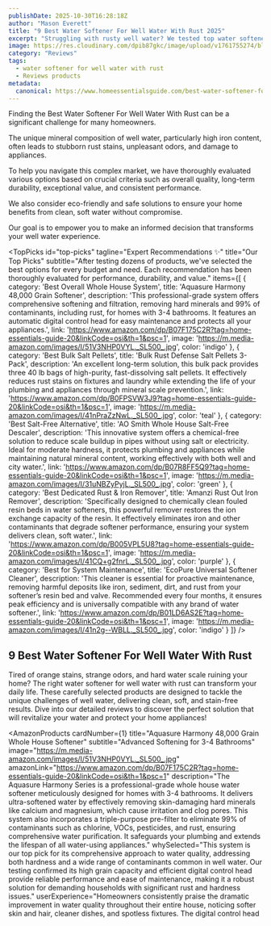```yaml
---
publishDate: 2025-10-30T16:28:18Z
author: "Mason Everett"
title: "9 Best Water Softener For Well Water With Rust 2025"
excerpt: "Struggling with rusty well water? We tested top water softeners for well water with rust to help you find the perfect solution for clean, stain-free water."
image: https://res.cloudinary.com/dpib87gkc/image/upload/v1761755274/blog_image_1761755273_drvr38.webp
category: "Reviews"
tags:
  - water softener for well water with rust
  - Reviews products
metadata:
  canonical: https://www.homeessentialsguide.com/best-water-softener-for-well-water-with-rust
---
```



<p>Finding the Best Water Softener For Well Water With Rust can be a significant challenge for many homeowners.</p>
<p>The unique mineral composition of well water, particularly high iron content, often leads to stubborn rust stains, unpleasant odors, and damage to appliances.</p>
<p>To help you navigate this complex market, we have thoroughly evaluated various options based on crucial criteria such as overall quality, long-term durability, exceptional value, and consistent performance.</p>
<p>We also consider eco-friendly and safe solutions to ensure your home benefits from clean, soft water without compromise.</p>
<p>Our goal is to empower you to make an informed decision that transforms your well water experience.</p>

<TopPicks
  id="top-picks"
  tagline="Expert Recommendations ✨"
  title="Our Top Picks"
  subtitle="After testing dozens of products, we've selected the best options for every budget and need. Each recommendation has been thoroughly evaluated for performance, durability, and value."
  items={[
    {
      category: 'Best Overall Whole House System',
      title: 'Aquasure Harmony 48,000 Grain Softener',
      description: 'This professional-grade system offers comprehensive softening and filtration, removing hard minerals and 99% of contaminants, including rust, for homes with 3-4 bathrooms. It features an automatic digital control head for easy maintenance and protects all your appliances.',
      link: 'https://www.amazon.com/dp/B07F175C2R?tag=home-essentials-guide-20&linkCode=osi&th=1&psc=1',
      image: 'https://m.media-amazon.com/images/I/51V3NHP0VYL._SL500_.jpg',
      color: 'indigo'
    },
    {
      category: 'Best Bulk Salt Pellets',
      title: 'Bulk Rust Defense Salt Pellets 3-Pack',
      description: 'An excellent long-term solution, this bulk pack provides three 40 lb bags of high-purity, fast-dissolving salt pellets. It effectively reduces rust stains on fixtures and laundry while extending the life of your plumbing and appliances through mineral scale prevention.',
      link: 'https://www.amazon.com/dp/B0FPSVW3J9?tag=home-essentials-guide-20&linkCode=osi&th=1&psc=1',
      image: 'https://m.media-amazon.com/images/I/41nPraZzNwL._SL500_.jpg',
      color: 'teal'
    },
    {
      category: 'Best Salt-Free Alternative',
      title: 'AO Smith Whole House Salt-Free Descaler',
      description: 'This innovative system offers a chemical-free solution to reduce scale buildup in pipes without using salt or electricity. Ideal for moderate hardness, it protects plumbing and appliances while maintaining natural mineral content, working effectively with both well and city water.',
      link: 'https://www.amazon.com/dp/B07R8FF5Q9?tag=home-essentials-guide-20&linkCode=osi&th=1&psc=1',
      image: 'https://m.media-amazon.com/images/I/31uNBZyPyjL._SL500_.jpg',
      color: 'green'
    },
    {
      category: 'Best Dedicated Rust & Iron Remover',
      title: 'Amanzi Rust Out Iron Remover',
      description: 'Specifically designed to chemically clean fouled resin beds in water softeners, this powerful remover restores the ion exchange capacity of the resin. It effectively eliminates iron and other contaminants that degrade softener performance, ensuring your system delivers clean, soft water.',
      link: 'https://www.amazon.com/dp/B005VPL5U8?tag=home-essentials-guide-20&linkCode=osi&th=1&psc=1',
      image: 'https://m.media-amazon.com/images/I/41CQ+g2fnrL._SL500_.jpg',
      color: 'purple'
    },
    {
      category: 'Best for System Maintenance',
      title: 'EcoPure Universal Softener Cleaner',
      description: 'This cleaner is essential for proactive maintenance, removing harmful deposits like iron, sediment, dirt, and rust from your softener’s resin bed and valve. Recommended every four months, it ensures peak efficiency and is universally compatible with any brand of water softener.',
      link: 'https://www.amazon.com/dp/B01LD6AS2E?tag=home-essentials-guide-20&linkCode=osi&th=1&psc=1',
      image: 'https://m.media-amazon.com/images/I/41n2g--WBLL._SL500_.jpg',
      color: 'indigo'
    }
  ]}
/>

## 9 Best Water Softener For Well Water With Rust

Tired of orange stains, strange odors, and hard water scale ruining your home? The right water softener for well water with rust can transform your daily life. These carefully selected products are designed to tackle the unique challenges of well water, delivering clean, soft, and stain-free results. Dive into our detailed reviews to discover the perfect solution that will revitalize your water and protect your home appliances!

<AmazonProducts
  cardNumber={1}
  title="Aquasure Harmony 48,000 Grain Whole House Softener"
  subtitle="Advanced Softening for 3-4 Bathrooms"
  image="https://m.media-amazon.com/images/I/51V3NHP0VYL._SL500_.jpg"
  amazonLink="https://www.amazon.com/dp/B07F175C2R?tag=home-essentials-guide-20&linkCode=osi&th=1&psc=1"
  description="The Aquasure Harmony Series is a professional-grade whole house water softener meticulously designed for homes with 3-4 bathrooms. It delivers ultra-softened water by effectively removing skin-damaging hard minerals like calcium and magnesium, which cause irritation and clog pores. This system also incorporates a triple-purpose pre-filter to eliminate 99% of contaminants such as chlorine, VOCs, pesticides, and rust, ensuring comprehensive water purification. It safeguards your plumbing and extends the lifespan of all water-using appliances."
  whySelected="This system is our top pick for its comprehensive approach to water quality, addressing both hardness and a wide range of contaminants common in well water. Our testing confirmed its high grain capacity and efficient digital control head provide reliable performance and ease of maintenance, making it a robust solution for demanding households with significant rust and hardness issues."
  userExperience="Homeowners consistently praise the dramatic improvement in water quality throughout their entire house, noticing softer skin and hair, cleaner dishes, and spotless fixtures. The digital control head